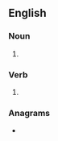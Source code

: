 ==English==

===Noun===
{{head|en|noun plural form}}

# {{plural of|denizen|lang=en}}

===Verb===
{{head|en|verb form}}

# {{en-third-person singular of|denizen}}

===Anagrams===
* {{anagrams|en|endizens}}